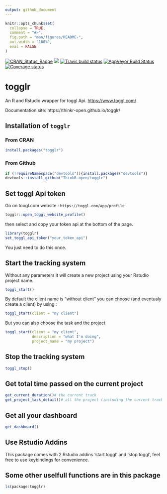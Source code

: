 ```yaml
---
output: github_document
---
```


<!-- README.md is generated from README.Rmd. Please edit that file -->

```r
knitr::opts_chunk$set(
  collapse = TRUE,
  comment = "#>",
  fig.path = "man/figures/README-",
  out.width = "100%",
  eval = FALSE
)
```
[![CRAN_Status_Badge](http://www.r-pkg.org/badges/version/togglr)](https://cran.r-project.org/package=togglr)
[![](http://cranlogs.r-pkg.org/badges/togglr)](https://cran.r-project.org/package=togglr)
[![Travis build status](https://travis-ci.org/ThinkR-open/togglr.svg?branch=master)](https://travis-ci.org/ThinkR-open/togglr)
 [![AppVeyor Build Status](https://ci.appveyor.com/api/projects/status/github/ThinkR-open/togglr?branch=master&svg=true)](https://ci.appveyor.com/project/ThinkR-open/togglr)
 [![Coverage status](https://codecov.io/gh/ThinkR-open/togglr/branch/master/graph/badge.svg)](https://codecov.io/github/ThinkR-open/togglr?branch=master)
 
# togglr

An R and Rstudio wrapper for toggl Api.
<https://www.toggl.com/>

Documentation site: https://thinkr-open.github.io/togglr/

## Installation of `togglr`


### From CRAN

```r
install.packages("togglr")
```


### From Github
```R
if (!requireNamespace("devtools")){install.packages("devtools")}
devtools::install_github("ThinkR-open/togglr")
```



## Set toggl Api token

Go on toogl.com website : `https://toggl.com/app/profile` 

```r
togglr::open_toggl_website_profile()
```

then select and copy your token api at the bottom of the page.

```r
library(togglr)
set_toggl_api_token("your_token_api")
```
You just need to do this once.


## Start the tracking system

Without any parameters it will create a new project using your Rstudio project name. 

```r
toggl_start()
```

By default the client name is "without client" you can choose (and eventualy create a client) by using :

```r
toggl_start(client = "my client")
```

But you can also choose the task and the project

```r
toggl_start(client = "my client",
            description = "what I'm doing",
            project_name = "my project")
```


## Stop the tracking system

```r
toggl_stop()
```


## Get total time passed on the current project

```r
get_current_duration()# the current track
get_project_task_detail()# all the project (including the current track)

```

## Get all your dashboard

```r
get_dashboard()
```


## Use Rstudio Addins

This package comes with 2 Rstudio addins 'start toggl' and 'stop toggl', feel free to use keybindings for convenience.


## Some other uselfull functions are in this package

```r
ls(package:togglr)
```
